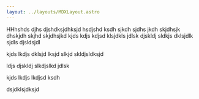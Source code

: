 ```yaml
---
layout: ../layouts/MDXLayout.astro
---
```


HHhshds djhs djshdksjdhksjd hsdjshd ksdh sjkdh sjdhs jkdh skjdhsjk dhskjdh skjhd skjdhsjkd
kjds kdjs kdjsd klsjdkls jdlsk djskldj sldkjs dklsjdlk sjdls djsldsjdl

kjds lkdjs dklsjd lksjd slkjd skldjsldksjd

ldjs djskldj slkdjslkd jdlsk

kjds lkdjs lkdjsd ksdh


dsjdklsjdksjd 


